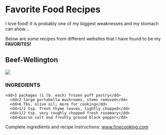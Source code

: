 <p>&nbsp;</p>
<h1>__Favorite Food Recipes__</h1>
<p>I love food! It is probably one of my biggest weaknesses and my stomach can show...</p>
<p>Below are some recipes from different websites that I have found to be my __FAVORITES!__</p>
<h2>Beef-Wellington</h2>
![](https://s3.amazonaws.com/finecooking.s3.tauntonclud.com/app/uploads/2000/12/19164801/beef-wellington_wide.jpg)
<dl>
  <dt><h3>__INGREDIENTS__</h3></dt>
      <dd>3 packages (1 lb. each) frozen puff pastry</dd>
      <dd>2 large portabella mushrooms, stems removed</dd>
      <dd>6 Tbs. olive oil; more for cooking</dd>
      <dd>1/2 tsp. fresh thyme leaves, lightly chopped</dd>
      <dd>1/2 tsp. very roughly chopped fresh rosemary</dd>
      <dd>Coarse salt and freshly ground black pepper</dd>
</dl>
<p> Complete ingredients and recipe instructions: <a href="https://www.finecooking.com/recipe/individual-beef-wellingtons-with-mushroom-spinach-blue-cheese-filling" target="_blank"> www.finecooking.com</a></p>